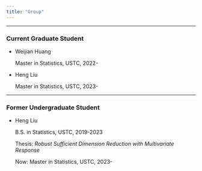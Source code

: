 ```yaml
---
title: "Group"
---
```


------------------------------------------------------------------------

### Current Graduate Student

-   Weijian Huang

    Master in Statistics, USTC, 2022-

-   Heng Liu

    Master in Statistics, USTC, 2023-

------------------------------------------------------------------------

### Former Undergraduate Student

-   Heng Liu

    B.S. in Statistics, USTC, 2019-2023

    Thesis: *Robust Sufficient Dimension Reduction with Multivariate Response*

    Now: Master in Statistics, USTC, 2023-
